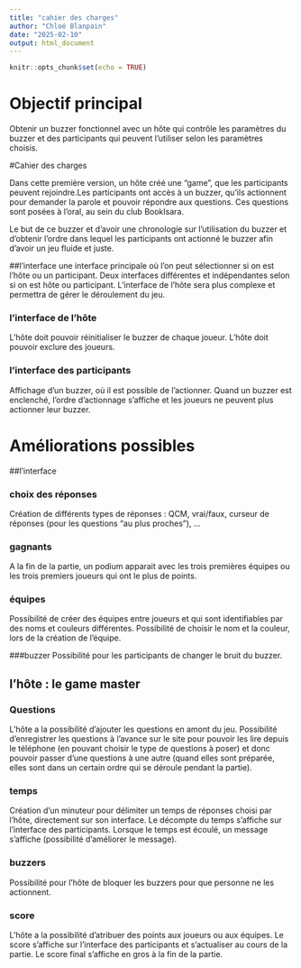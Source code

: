 ```yaml
---
title: "cahier des charges"
author: "Chloé Blanpain"
date: "2025-02-10"
output: html_document
---
```


```r
knitr::opts_chunk$set(echo = TRUE)
```

# Objectif principal

Obtenir un buzzer fonctionnel avec un hôte qui contrôle les paramètres du buzzer et des participants qui peuvent l'utiliser selon les paramètres choisis. 



#Cahier des charges

Dans cette première version, un hôte créé une "game", que les participants peuvent rejoindre.Les participants ont accès à un buzzer, qu'ils actionnent pour demander la parole et pouvoir répondre aux questions. Ces questions sont posées à l'oral, au sein du club BookIsara. 

Le but de ce buzzer et d'avoir une chronologie sur l'utilisation du buzzer et d'obtenir l'ordre dans lequel les participants ont actionné le buzzer afin d'avoir un jeu fluide et juste. 

##l'interface 
une interface principale où l'on peut sélectionner si on est l'hôte ou un participant.
Deux interfaces différentes et indépendantes selon si on est hôte ou participant. 
L'interface de l'hôte sera plus complexe et permettra de gérer le déroulement du jeu.

### l'interface de l'hôte
L’hôte doit pouvoir réinitialiser le buzzer de chaque joueur.
L’hôte doit pouvoir exclure des joueurs.


### l'interface des participants
Affichage d'un buzzer, où il est possible de l'actionner.
Quand un buzzer est enclenché, l'ordre d'actionnage s'affiche et les joueurs ne peuvent plus actionner leur buzzer.



# Améliorations possibles 

##l'interface

### choix des réponses 
Création de différents types de réponses : QCM, vrai/faux, curseur de réponses (pour les questions "au plus proches"), ...

### gagnants
A la fin de la partie, un podium apparait avec les trois premières équipes ou les trois premiers joueurs qui ont le plus de points. 

### équipes 

Possibilité de créer des équipes entre joueurs et qui sont identifiables par des noms et couleurs différentes.
Possibilité de choisir le nom et la couleur, lors de la création de l'équipe.

###buzzer 
Possibilité pour les participants de changer le bruit du buzzer.


## l'hôte : le game master 

### Questions
L'hôte a la possibilité d'ajouter les questions en amont du jeu.
Possibilité d’enregistrer les questions à l’avance sur le site pour pouvoir les lire depuis le téléphone (en pouvant choisir le type de questions à poser) et donc pouvoir passer d’une questions à une autre (quand elles sont préparée, elles sont dans un certain ordre qui se déroule pendant la partie).

### temps

Création d'un minuteur pour délimiter un temps de réponses choisi par l'hôte, directement sur son interface. 
Le décompte du temps s'affiche sur l'interface des participants. 
Lorsque le temps est écoulé, un message s'affiche (possibilité d'améliorer le message). 


### buzzers

Possibilité pour l’hôte de bloquer les buzzers pour que personne ne les actionnent.

### score
L'hôte a la possibilité d'atribuer des points aux joueurs ou aux équipes.
Le score s'affiche sur l'interface des participants et s'actualiser au cours de la partie.
Le score final s'affiche en gros à la fin de la partie. 


